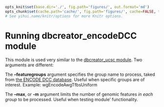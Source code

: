 ```r

opts_knit$set(base.dir='./', fig.path='figures/', out.format='md')
opts_chunk$set(cache.path='cache/', fig.path='figures/', cache=FALSE, tidy=TRUE, fig.keep='high', echo=TRUE, dpi=300, out.width=700, prompt=FALSE, comment='##', results='markup', eval=FALSE)
# See yihui.name/knitr/options for more Knitr options.
```

Running dbcreator_encodeDCC module
========================================================

This module is used very similar to the [dbcreator_ucsc module](dbcreator_ucsc.md). Two arguments are different:

The **--featuregroups** argument specifies the group name to process, taked from [the ENCODE DCC database](http://hgdownload.cse.ucsc.edu/goldenPath/hg19/encodeDCC/). Useful when specific groups are of interest. Example: wgEncodeAwgTfbsUniform

The **--max**, or **-m** argument limits the number of genomic features *in each group* to be processed. Useful when testing module' functionality.